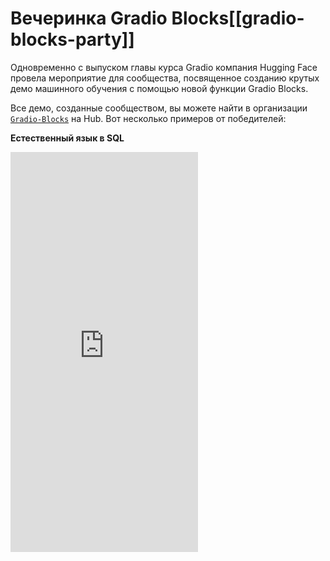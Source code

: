 # Вечеринка Gradio Blocks[[gradio-blocks-party]]

Одновременно с выпуском главы курса Gradio компания Hugging Face провела мероприятие для сообщества, посвященное созданию крутых демо машинного обучения с помощью новой функции Gradio Blocks.

Все демо, созданные сообществом, вы можете найти в организации [`Gradio-Blocks`](https://huggingface.co/Gradio-Blocks)  на Hub. Вот несколько примеров от победителей:

**Естественный язык в SQL**

<iframe src="https://curranj-words-to-sql.hf.space" frameBorder="0" height="640" title="Gradio app" class="container p-0 flex-grow space-iframe" allow="accelerometer; ambient-light-sensor; autoplay; battery; camera; document-domain; encrypted-media; fullscreen; geolocation; gyroscope; layout-animations; legacy-image-formats; magnetometer; microphone; midi; oversized-images; payment; picture-in-picture; publickey-credentials-get; sync-xhr; usb; vr ; wake-lock; xr-spatial-tracking" sandbox="allow-forms allow-modals allow-popups allow-popups-to-escape-sandbox allow-same-origin allow-scripts allow-downloads"></iframe>
